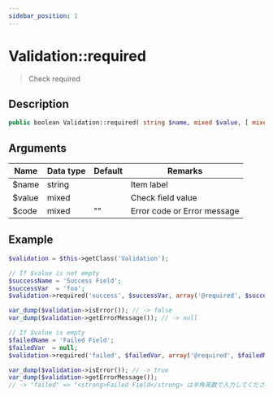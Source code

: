 ```yaml
---
sidebar_position: 1
---
```


# Validation::required

> Check required

## Description

```php
public boolean Validation::required( string $name, mixed $value, [ mixed $code = '' ] )
```

## Arguments

| Name   | Data type | Default | Remarks                     |
| ------ | --------- | ------- | --------------------------- |
| $name  | string    |         | Item label                  |
| $value | mixed     |         | Check field value           |
| $code  | mixed     | ""      | Error code or Error message |

## Example

```php title="Controller"
$validation = $this->getClass('Validation');

// If $value is not empty
$successName = 'Success Field';
$successVar  = 'foo';
$validation->required('success', $successVar, array('@required', $successName));

var_dump($validation->isError()); // -> false
var_dump($validation->getErrorMessage()); // -> null

// If $value is empty
$failedName = 'Failed Field';
$failedVar  = null;
$validation->required('failed', $failedVar, array('@required', $failedName));

var_dump($validation->isError()); // -> true
var_dump($validation->getErrorMessage());
// -> "failed" => "<strong>Failed Field</strong> は半角英数で入力してください"
```
